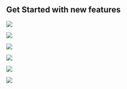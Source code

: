 

## Get Started with new features

<Row>

<Column colLg={4} colMd={4} noGutterMdLeft>
<ArticleCard
    color="dark"
    title="Overview"
    subTitle="Read about each of the concepts covered in this course."
    href="/course-overview"
    >

![](../images/concepts.jpg)

</ArticleCard>
</Column>

<Column colLg={4} colMd={4} noGutterMdLeft>
<ArticleCard
    color="dark"
    title="Course Prerequisites"
    subTitle="Items needed to complete the course."
    href="/prerequisites"
    >

![](../images/prereqs.jpg)

</ArticleCard>

</Column>

<Column colLg={4} colMd={4} noGutterMdLeft>
<ArticleCard
    color="dark"
    title="Reading"
    subTitle="Try it yourself with the course activities."
    href="/cloud-native-overview/read"
    >

![](../images/activities.jpg)

</ArticleCard>
</Column>
</Row>

<Row>

<Column colLg={4} colMd={4} noGutterMdLeft>
<ArticleCard
    color="dark"
    title="Lectures"
    subTitle="Items needed to complete the course."
    href="/cloud-native-overview"
    >

![](../images/lectures.jpg)

</ArticleCard>

</Column>

<Column colLg={4} colMd={4} noGutterMdLeft>
<ArticleCard
    color="dark"
    title="Activities"
    subTitle="Read about each of the concepts covered in this course."
    href="/activities"
    >

![](../images/coding.png)

</ArticleCard>
</Column>
<Column colLg={4} colMd={4} noGutterMdLeft>
<ArticleCard
    color="dark"
    title="Resources"
    subTitle="Try it yourself with the course activities."
    href="/resources"
    >

![](../images/resources.jpg)

</ArticleCard>
</Column>
</Row>
